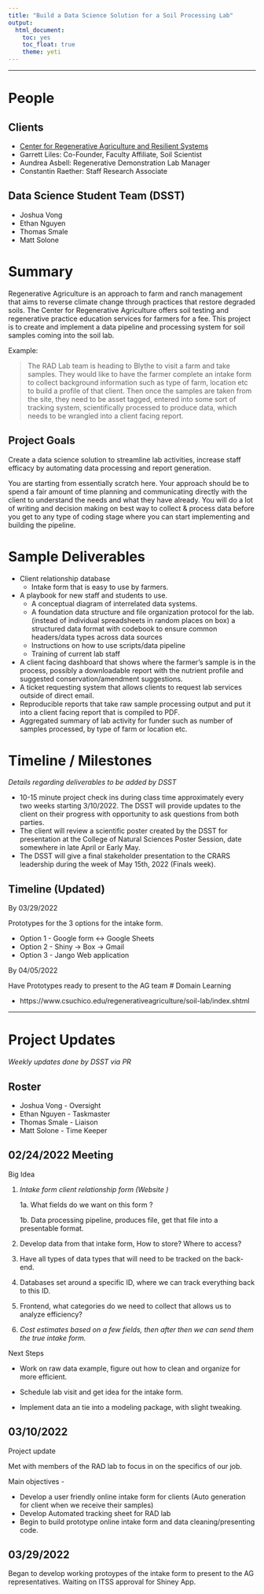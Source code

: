```yaml
---
title: "Build a Data Science Solution for a Soil Processing Lab"
output: 
  html_document: 
    toc: yes
    toc_float: true
    theme: yeti
---
```


----

# People

## Clients

* [Center for Regenerative Agriculture and Resilient Systems](https://www.csuchico.edu/regenerativeagriculture/)
* Garrett Liles: Co-Founder, Faculty Affiliate, Soil Scientist
* Aundrea Asbell: Regenerative Demonstration Lab Manager  
* Constantin Raether: Staff Research Associate

## Data Science Student Team (DSST)

* Joshua Vong
* Ethan Nguyen
* Thomas Smale
* Matt Solone

# Summary 
Regenerative Agriculture is an approach to farm and ranch management that aims to reverse climate change through practices that restore degraded soils. The Center for Regenerative Agriculture offers soil testing and regenerative practice education services for farmers for a fee. This project is to create and implement a data pipeline and processing system for soil samples coming into the soil lab. 

Example: 

> The RAD Lab team is heading to Blythe to visit a farm and take samples. They would like to have the farmer complete an intake form to collect background information such as type of farm, location etc to build a profile of that client. Then once the samples are taken from the site, they need to be asset tagged, entered into some sort of tracking system, scientifically processed to produce data, which needs to be wrangled into a client facing report. 


## Project Goals
Create a data science solution to streamline lab activities, increase staff efficacy by automating data processing and report generation. 

You are starting from essentially scratch here. Your approach should be to spend a fair amount of time planning and communicating directly with the client to understand the needs and what they have already. You will do a lot of writing and decision making on best way to collect & process data before you get to any type of coding stage where you can start implementing and building the pipeline. 

# Sample Deliverables

* Client relationship database
    - Intake form that is easy to use by farmers.
* A playbook for new staff and students to use. 
    - A conceptual diagram of interrelated data systems. 
    - A foundation data structure and file organization protocol for the lab. (instead of individual spreadsheets in random places on box) a structured data format with codebook to ensure common headers/data types across data sources
    - Instructions on how to use scripts/data pipeline
    - Training of current lab staff
* A client facing dashboard that shows where the farmer's sample is in the process, possibly a downloadable report with the nutrient profile and suggested conservation/amendment suggestions.
* A ticket requesting system that allows clients to request lab services outside of direct email. 
* Reproducible reports that take raw sample processing output and put it into a client facing report that is compiled to PDF. 
* Aggregated summary of lab activity for funder such as number of samples processed, by type of farm or location etc. 




# Timeline / Milestones
_Details regarding deliverables to be added by DSST_

* 10-15 minute project check ins during class time approximately every two weeks starting 3/10/2022. The DSST will provide updates to the client on their progress with opportunity to ask questions from both parties.
* The client will review a scientific poster created by the DSST for presentation at the College of Natural Sciences Poster Session, date somewhere in late April or Early May.  
* The DSST will give a final stakeholder presentation to the CRARS leadership during the week of May 15th, 2022 (Finals week). 

## Timeline (Updated)

By 03/29/2022

Prototypes for the 3 options for the intake form.

* Option 1 - Google form <-> Google Sheets
* Option 2 - Shiny -> Box -> Gmail
* Option 3 - Jango Web application

By 04/05/2022

Have Prototypes ready to present to the AG team
# Domain Learning

* https://www.csuchico.edu/regenerativeagriculture/soil-lab/index.shtml


----

# Project Updates
_Weekly updates done by DSST via PR_

## Roster 

* Joshua Vong - Oversight
* Ethan Nguyen - Taskmaster
* Thomas Smale - Liaison
* Matt Solone - Time Keeper 

## 02/24/2022 Meeting

Big Idea 

1. *Intake form client relationship form (Website )*

    1a. What fields do we want on this form ? 

    1b. Data processing pipeline, produces file, get that file into a presentable format.

2.  Develop data from that intake form, How to store? Where to access?

3.  Have all types of data types that will need to be tracked on the back-end.

4.  Databases set around a specific ID, where we can track everything back to this ID.

5.  Frontend, what categories do we need to collect that allows us to analyze efficiency?

6.  *Cost estimates based on a few fields, then after then we can send them the true intake form.*

Next Steps

- Work on raw data example, figure out how to clean and organize for more efficient. 

- Schedule lab visit and get idea for the intake form. 

- Implement data an tie into a modeling package, with slight tweaking.

## 03/10/2022

Project update

Met with members of the RAD lab to focus in on the specifics of our job.

Main objectives - 

* Develop a user friendly online intake form for clients (Auto generation for client when we receive their samples)
* Develop Automated tracking sheet for RAD lab 
* Begin to build prototype online intake form and data cleaning/presenting code. 

## 03/29/2022

Began to develop working protoypes of the intake form to present to the AG representatives.
Waiting on ITSS approval for Shiney App. 

